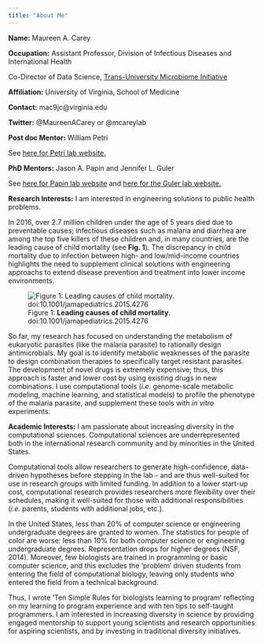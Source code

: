 ```yaml
---
title: "About Me"
---
```


__Name:__ Maureen A. Carey


__Occupation:__ Assistant Professor, Division of Infectious Diseases and International Health

Co-Director of Data Science, [Trans-University Microbiome Initiative](https://microbiome.virginia.edu)


__Affiliation:__ University of Virginia, School of Medicine


__Contact:__ mac9jc@virginia.edu


__Twitter:__ @MaureenACarey or @mcareylab


__Post doc Mentor:__ William Petri

See [here for Petri lab website.](https://med.virginia.edu/petri-lab/)


__PhD Mentors:__ Jason A. Papin and Jennifer L. Guler

See [here for Papin lab website](http://bme.virginia.edu/csbl/home.html) and [here for the Guler lab website.](https://jlg5fw.wixsite.com/malarialab)


__Research Interests:__ I am interested in engineering solutions to public health problems. 

In 2016, over 2.7 million children under the age of 5 years died due to preventable causes; infectious diseases such as malaria and diarrhea are among the top five killers of these children and, in many countries, are the leading cause of child mortality (see **Fig. 1**). The discrepancy in child mortality due to infection between high- and low/mid-income countries highlights the need to supplement clinical solutions with engineering approachs to extend disease prevention and treatment into lower income environments.

![Figure 1: **Leading causes of child mortality**. doi:10.1001/jamapediatrics.2015.4276](./map_child_mortality.png)

So far, my research has focused on understanding the metabolism of eukaryotic parasites (like the malaria parasite) to rationally design antimicrobials. My goal is to identify metabolic weaknesses of the parasite to design combination therapies to specifically target resistant parasites. The development of novel drugs is extremely expensive; thus, this approach is faster and lower cost by using existing drugs in new combinations. I use computational tools (*i.e.* genome-scale metabolic modeling, machine learning, and statistical models) to profile the phenotype of the malaria parasite, and supplement these tools with  *in vitro* experiments. 

__Academic Interests:__ I am passionate about increasing diversity in the computational sciences. Computational sciences are underrepresented both in the international research community and by minorities in the United States. 

Computational tools allow researchers to generate high-confidence, data-driven hypotheses before stepping in the lab - and are thus well-suited for use in research groups with limited funding. In addition to a lower start-up cost, computational research provides researchers more flexibility over their schedules, making it well-suited for those with additional responsibilities (*i.e.* parents, students with additional jobs, etc.).

In the United States, less than 20% of computer science or engineering undergraduate degrees are granted to women. The statistics for people of color are worse: less than 10% for both computer science or engineering undergraduate degrees. Representation drops for higher degrees (NSF, 2014). Moreover, few biologists are trained in programming or basic computer science, and this excludes the 'problem' driven students from entering the field of computational biology, leaving only students who entered the field from a technical background. 

Thus, I wrote 'Ten Simple Rules for biologists learning to program' reflecting on my learning to program experience and with ten tips to self-taught programmers. I am interested in increasing diversity in science by providing engaged mentorship to support young scientists and research opportunities for aspiring scientists, and by investing in traditional diversity initiatives.

